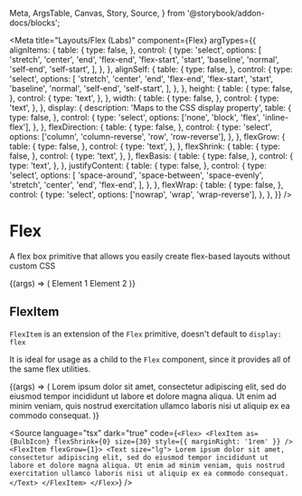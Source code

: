   Meta,
  ArgsTable,
  Canvas,
  Story,
  Source,
} from '@storybook/addon-docs/blocks';

<Meta
  title="Layouts/Flex (Labs)"
  component={Flex}
  argTypes={{
    alignItems: {
      table: {
        type: false,
      },
      control: {
        type: 'select',
        options: [
          'stretch',
          'center',
          'end',
          'flex-end',
          'flex-start',
          'start',
          'baseline',
          'normal',
          'self-end',
          'self-start',
        ],
      },
    },
    alignSelf: {
      table: {
        type: false,
      },
      control: {
        type: 'select',
        options: [
          'stretch',
          'center',
          'end',
          'flex-end',
          'flex-start',
          'start',
          'baseline',
          'normal',
          'self-end',
          'self-start',
        ],
      },
    },
    height: {
      table: {
        type: false,
      },
      control: {
        type: 'text',
      },
    },
    width: {
      table: {
        type: false,
      },
      control: {
        type: 'text',
      },
    },
    display: {
      description: 'Maps to the CSS display property',
      table: {
        type: false,
      },
      control: {
        type: 'select',
        options: ['none', 'block', 'flex', 'inline-flex'],
      },
    },
    flexDirection: {
      table: {
        type: false,
      },
      control: {
        type: 'select',
        options: ['column', 'column-reverse', 'row', 'row-reverse'],
      },
    },
    flexGrow: {
      table: {
        type: false,
      },
      control: {
        type: 'text',
      },
    },
    flexShrink: {
      table: {
        type: false,
      },
      control: {
        type: 'text',
      },
    },
    flexBasis: {
      table: {
        type: false,
      },
      control: {
        type: 'text',
      },
    },
    justifyContent: {
      table: {
        type: false,
      },
      control: {
        type: 'select',
        options: [
          'space-around',
          'space-between',
          'space-evenly',
          'stretch',
          'center',
          'end',
          'flex-end',
        ],
      },
    },
    flexWrap: {
      table: {
        type: false,
      },
      control: {
        type: 'select',
        options: ['nowrap', 'wrap', 'wrap-reverse'],
      },
    },
  }}
/>

# Flex

<StoryStatus status="stable" />

A flex box primitive that allows you easily create flex-based layouts without custom CSS

<Canvas>
  <Story
    name="Flex"
    args={{
      width: '100%',
      height: '100px',
    }}
  >
    {(args) => (
      <Flex
        {...args}
        style={{ backgroundColor: colors.gray[300], padding: '1rem' }}
      >
        <FlexItem>
          <BoxElement height="100%" width="100%">
            Element 1
          </BoxElement>
        </FlexItem>
        <FlexItem>
          <BoxElement height="100%" width="100%">
            Element 2
          </BoxElement>
        </FlexItem>
      </Flex>
    )}
  </Story>
</Canvas>

<ArgsTable story="Flex" />

## FlexItem

`FlexItem` is an extension of the `Flex` primitive, doesn't default to `display: flex`

It is ideal for usage as a child to the `Flex` component, since it provides all of the same flex utilities.

<Canvas withSource="none">
  <Story name="FlexItem">
    {(args) => (
      <Flex style={{ backgroundColor: colors.gray[300], padding: '1rem' }}>
        <FlexItem
          as={BulbIcon}
          flexShrink={0}
          size={30}
          style={{ marginRight: '1rem' }}
        />
        <FlexItem flexGrow={1}>
          <Text size="lg">
            Lorem ipsum dolor sit amet, consectetur adipiscing elit, sed do
            eiusmod tempor incididunt ut labore et dolore magna aliqua. Ut enim
            ad minim veniam, quis nostrud exercitation ullamco laboris nisi ut
            aliquip ex ea commodo consequat.
          </Text>
        </FlexItem>
      </Flex>
    )}
  </Story>
</Canvas>

<Source
  language="tsx"
  dark="true"
  code={`
<Flex>
  <FlexItem
    as={BulbIcon}
    flexShrink={0}
    size={30}
    style={{ marginRight: '1rem' }}
  />
  <FlexItem flexGrow={1}>
    <Text size="lg">
      Lorem ipsum dolor sit amet, consectetur adipiscing elit, sed do
      eiusmod tempor incididunt ut labore et dolore magna aliqua. Ut enim ad
      minim veniam, quis nostrud exercitation ullamco laboris nisi ut
      aliquip ex ea commodo consequat.
    </Text>
  </FlexItem>
</Flex>
`}
/>
